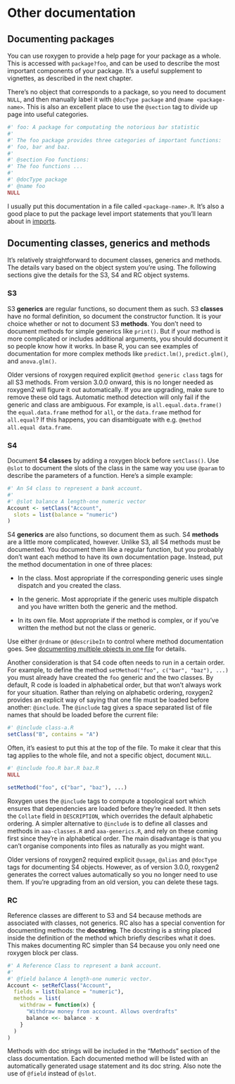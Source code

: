 # Other documentation

## Documenting packages {#man-packages}

You can use roxygen to provide a help page for your package as a whole.
This is accessed with `package?foo`, and can be used to describe the most important components of your package.
It's a useful supplement to vignettes, as described in the next chapter.

There's no object that corresponds to a package, so you need to document `NULL`, and then manually label it with `@docType package` and `@name <package-name>`.
This is also an excellent place to use the `@section` tag to divide up page into useful categories.

```r
#' foo: A package for computating the notorious bar statistic
#'
#' The foo package provides three categories of important functions:
#' foo, bar and baz.
#' 
#' @section Foo functions:
#' The foo functions ...
#'
#' @docType package
#' @name foo
NULL
```

I usually put this documentation in a file called `<package-name>.R`.
It's also a good place to put the package level import statements that you'll learn about in [imports](#imports).

## Documenting classes, generics and methods {#man-classes}

It's relatively straightforward to document classes, generics and methods.
The details vary based on the object system you're using.
The following sections give the details for the S3, S4 and RC object systems.

### S3 {#man-s3}

S3 **generics** are regular functions, so document them as such.
S3 **classes** have no formal definition, so document the constructor function.
It is your choice whether or not to document S3 **methods**.
You don't need to document methods for simple generics like `print()`.
But if your method is more complicated or includes additional arguments, you should document it so people know how it works.
In base R, you can see examples of documentation for more complex methods like `predict.lm()`, `predict.glm()`, and `anova.glm()`.

Older versions of roxygen required explicit `@method generic class` tags for all S3 methods.
From version 3.0.0 onward, this is no longer needed as roxygen2 will figure it out automatically.
If you are upgrading, make sure to remove these old tags.
Automatic method detection will only fail if the generic and class are ambiguous.
For example, is `all.equal.data.frame()` the `equal.data.frame` method for `all`, or the `data.frame` method for `all.equal`?
If this happens, you can disambiguate with e.g. `@method all.equal data.frame`.

### S4 {#man-s4}

Document **S4 classes** by adding a roxygen block before `setClass()`.
Use `@slot` to document the slots of the class in the same way you use `@param` to describe the parameters of a function.
Here's a simple example:

```r
#' An S4 class to represent a bank account.
#'
#' @slot balance A length-one numeric vector
Account <- setClass("Account",
  slots = list(balance = "numeric")
)
```

S4 **generics** are also functions, so document them as such.
S4 **methods** are a little more complicated, however.
Unlike S3, all S4 methods must be documented.
You document them like a regular function, but you probably don't want each method to have its own documentation page.
Instead, put the method documentation in one of three places:

-   In the class.
    Most appropriate if the corresponding generic uses single dispatch and you created the class.

-   In the generic.
    Most appropriate if the generic uses multiple dispatch and you have written both the generic and the method.

-   In its own file.
    Most appropriate if the method is complex, or if you've written the method but not the class or generic.

Use either `@rdname` or `@describeIn` to control where method documentation goes.
See [documenting multiple objects in one file](#multiple-man) for details.

Another consideration is that S4 code often needs to run in a certain order.
For example, to define the method `setMethod("foo", c("bar", "baz"), ...)` you must already have created the `foo` generic and the two classes.
By default, R code is loaded in alphabetical order, but that won't always work for your situation.
Rather than relying on alphabetic ordering, roxygen2 provides an explicit way of saying that one file must be loaded before another: `@include`.
The `@include` tag gives a space separated list of file names that should be loaded before the current file:

```r
#' @include class-a.R
setClass("B", contains = "A")
```

Often, it's easiest to put this at the top of the file.
To make it clear that this tag applies to the whole file, and not a specific object, document `NULL`.

```r
#' @include foo.R bar.R baz.R
NULL

setMethod("foo", c("bar", "baz"), ...)
```

Roxygen uses the `@include` tags to compute a topological sort which ensures that dependencies are loaded before they're needed.
It then sets the `Collate` field in `DESCRIPTION`, which overrides the default alphabetic ordering.
A simpler alternative to `@include` is to define all classes and methods in `aaa-classes.R` and `aaa-generics.R`, and rely on these coming first since they're in alphabetical order.
The main disadvantage is that you can't organise components into files as naturally as you might want.

Older versions of roxygen2 required explicit `@usage`, `@alias` and `@docType` tags for documenting S4 objects.
However, as of version 3.0.0, roxygen2 generates the correct values automatically so you no longer need to use them.
If you're upgrading from an old version, you can delete these tags.

### RC {#man-rc}

Reference classes are different to S3 and S4 because methods are associated with classes, not generics.
RC also has a special convention for documenting methods: the **docstring**.
The docstring is a string placed inside the definition of the method which briefly describes what it does.
This makes documenting RC simpler than S4 because you only need one roxygen block per class.

```r
#' A Reference Class to represent a bank account.
#'
#' @field balance A length-one numeric vector.
Account <- setRefClass("Account",
  fields = list(balance = "numeric"),
  methods = list(
    withdraw = function(x) {
      "Withdraw money from account. Allows overdrafts"
      balance <<- balance - x
    }
  )
)
```

Methods with doc strings will be included in the "Methods" section of the class documentation.
Each documented method will be listed with an automatically generated usage statement and its doc string.
Also note the use of `@field` instead of `@slot`.

